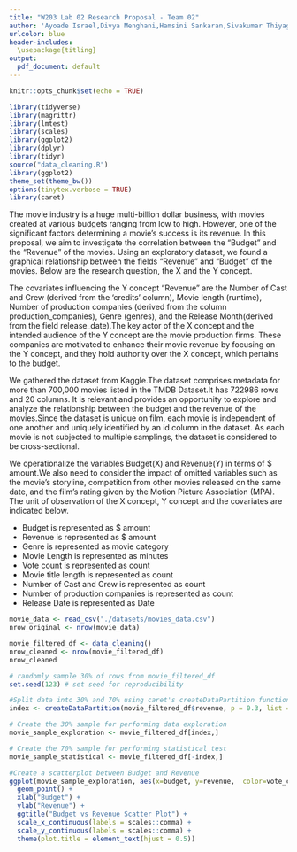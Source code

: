 ```yaml
---
title: "W203 Lab 02 Research Proposal - Team 02"
author: 'Ayoade Israel,Divya Menghani,Hamsini Sankaran,Sivakumar Thiyagarajan'
urlcolor: blue
header-includes:
  \usepackage{titling}
output:
  pdf_document: default
--- 
```

```r
knitr::opts_chunk$set(echo = TRUE)
```

```r
library(tidyverse)
library(magrittr)
library(lmtest)
library(scales)
library(ggplot2)
library(dplyr)
library(tidyr)
source("data_cleaning.R")
library(ggplot2)
theme_set(theme_bw())
options(tinytex.verbose = TRUE)
library(caret)
```

The movie industry is a huge multi-billion dollar business, with movies created at various budgets ranging from low to high. However, one of the significant factors determining a movie's success is its revenue. In this proposal, we aim to investigate the correlation between the "Budget" and the "Revenue" of the movies. Using an exploratory dataset, we found a graphical relationship between the fields "Revenue" and "Budget" of the movies. Below are the research question, the X and the Y concept.
  \begin{quote}
    \begin{itemize}
    \item \textit{Research Question: How does the budget of a movie influence its revenue?}
    \item \textit{X Concept: Budget (metric)}
     \item \textit{Y Concept: Revenue (metric)}
      \end{itemize}
  \end{quote}
  
The covariates influencing the Y concept "Revenue" are the Number of Cast and Crew (derived from the 'credits' column), Movie length (runtime), Number of production companies (derived from the column production_companies), Genre (genres), and the Release Month(derived from the field release_date).The key actor of the X concept and the intended audience of the Y concept are the movie production firms. These companies are motivated to enhance their movie revenue by focusing on the Y concept, and they hold authority over the X concept, which pertains to the budget.

We gathered the dataset from Kaggle.The dataset comprises metadata for more than 700,000 movies listed in the TMDB Dataset.It has 722986 rows and 20 columns. It is relevant and provides an opportunity to explore and analyze the relationship between the budget and the revenue of the movies.Since the dataset is unique on film, each movie is independent of one another and uniquely identified by an id column in the dataset. As each movie is not subjected to multiple samplings, the dataset is considered to be cross-sectional. 

We operationalize the variables Budget(X) and Revenue(Y) in terms of $ amount.We also need to consider the impact of omitted variables such as the movie's storyline, competition from other movies released on the same date, and the film's rating given by the Motion Picture Association (MPA). The unit of observation of the X concept, Y concept and the covariates are indicated below.

- Budget is represented as $ amount
- Revenue is represented as $ amount 
- Genre is represented as movie category
- Movie Length is represented as minutes
- Vote count is represented as count 
- Movie title length is represented as count 
- Number of Cast and Crew  is represented as count
- Number of production companies is represented as count
- Release Date is represented as Date

```r
movie_data <- read_csv("./datasets/movies_data.csv")
nrow_original <- nrow(movie_data)
```

```r
movie_filtered_df <- data_cleaning()
nrow_cleaned <- nrow(movie_filtered_df)
nrow_cleaned
```

```r
# randomly sample 30% of rows from movie_filtered_df
set.seed(123) # set seed for reproducibility

#Split data into 30% and 70% using caret's createDataPartition function
index <- createDataPartition(movie_filtered_df$revenue, p = 0.3, list = FALSE)

# Create the 30% sample for performing data exploration
movie_sample_exploration <- movie_filtered_df[index,]

# Create the 70% sample for performing statistical test
movie_sample_statistical <- movie_filtered_df[-index,]

#Create a scatterplot between Budget and Revenue
ggplot(movie_sample_exploration, aes(x=budget, y=revenue,  color=vote_count)) +
  geom_point() +
  xlab("Budget") +
  ylab("Revenue") +
  ggtitle("Budget vs Revenue Scatter Plot") +
  scale_x_continuous(labels = scales::comma) +
  scale_y_continuous(labels = scales::comma) +
  theme(plot.title = element_text(hjust = 0.5))
```
